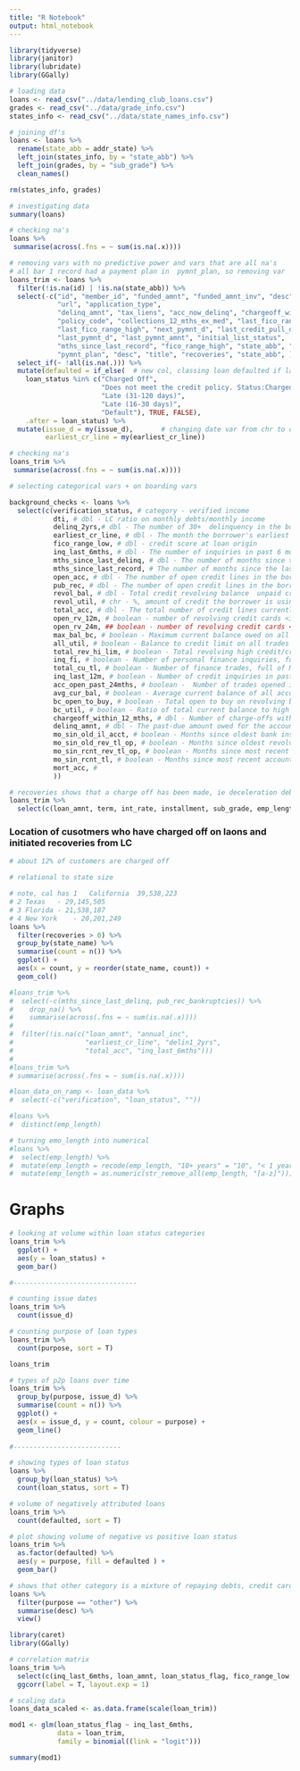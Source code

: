 ```yaml
---
title: "R Notebook"
output: html_notebook
---
```


```r
library(tidyverse)
library(janitor)
library(lubridate)
library(GGally)
```

```r
# loading data
loans <- read_csv("../data/lending_club_loans.csv")
grades <- read_csv("../data/grade_info.csv")
states_info <- read_csv("../data/state_names_info.csv")
```

```r
# joining df's
loans <- loans %>% 
  rename(state_abb = addr_state) %>% 
  left_join(states_info, by = "state_abb") %>% 
  left_join(grades, by = "sub_grade") %>% 
  clean_names() 

rm(states_info, grades)
```

```r
# investigating data
summary(loans)

# checking na's
loans %>% 
 summarise(across(.fns = ~ sum(is.na(.x))))

# removing vars with no predictive power and vars that are all na's
# all bar 1 record had a payment plan in  pymnt_plan, so removing var
loans_trim <- loans %>% 
  filter(!is.na(id) | !is.na(state_abb)) %>% 
  select(-c("id", "member_id", "funded_amnt", "funded_amnt_inv", "desc", "title", 
            "url", "application_type",
            "delinq_amnt", "tax_liens", "acc_now_delinq", "chargeoff_within_12_mths",
            "policy_code", "collections_12_mths_ex_med", "last_fico_range_low",
            "last_fico_range_high", "next_pymnt_d", "last_credit_pull_d",
            "last_pymnt_d", "last_pymnt_amnt", "initial_list_status", 
            "mths_since_last_record", "fico_range_high", "state_abb", "zip_code",
            "pymnt_plan", "desc", "title", "recoveries", "state_abb", )) %>% 
  select_if(~ !all(is.na(.))) %>% 
  mutate(defaulted = if_else(  # new col, classing loan defaulted if late, charged off or defaulted
    loan_status %in% c("Charged Off",
                       "Does not meet the credit policy. Status:Charged Off",
                       "Late (31-120 days)",
                       "Late (16-30 days)",
                       "Default"), TRUE, FALSE), 
    .after = loan_status) %>% 
  mutate(issue_d = my(issue_d),       # changing date var from chr to date
         earliest_cr_line = my(earliest_cr_line))

# checking na's
loans_trim %>% 
 summarise(across(.fns = ~ sum(is.na(.x))))
```

```r
# selecting categorical vars + on boarding vars

background_checks <- loans %>% 
  select(c(verification_status, # category - verified income
           dti, # dbl - LC ratio on monthly debts/monthly income
           delinq_2yrs,# dbl - The number of 30+  delinquency in the borrower's credit file for the past 2 years
           earliest_cr_line, # dbl - The month the borrower's earliest reported credit line was opened
           fico_range_low, # dbl - credit score at loan origin
           inq_last_6mths, # dbl - The number of inquiries in past 6 months (excluding auto and mortgage inquiries)
           mths_since_last_delinq, # dbl - The number of months since the borrower's last delinquency.(lc??)
           mths_since_last_record, # The number of months since the last public record.
           open_acc, # dbl - The number of open credit lines in the borrower's credit file.
           pub_rec, # dbl - The number of open credit lines in the borrower's credit file.
           revol_bal, # dbl - Total credit revolving balance  unpaid credit at the end of a billing cycle
           revol_util, # chr - %, amount of credit the borrower is using relative to all available revolving credit
           total_acc, # dbl - The total number of credit lines currently in the borrower's credit file
           open_rv_12m, # boolean - number of revolving credit cards <12mths, full of NA
           open_rv_24m, ## boolean - number of revolving credit cards <24mths, full of NA
           max_bal_bc, # boolean - Maximum current balance owed on all revolving accounts, full of NA
           all_util, # boolean - Balance to credit limit on all trades
           total_rev_hi_lim, # boolean - Total revolving high credit/credit limit, full of NA
           inq_fi, # boolean - Number of personal finance inquiries, full of NA
           total_cu_tl, # boolean - Number of finance trades, full of NA
           inq_last_12m, # boolean - Number of credit inquiries in past 12 months, full of NA
           acc_open_past_24mths, # boolean -  Number of trades opened in past 24 months, full of NA
           avg_cur_bal, # boolean - Average current balance of all accounts, full of NA
           bc_open_to_buy, # boolean - Total open to buy on revolving bankcards, full of NA
           bc_util, # boolean - Ratio of total current balance to high credit/credit limit for all bankcard accounts, full of NA
           chargeoff_within_12_mths, # dbl - Number of charge-offs within 12 months, 0 for all obs
           delinq_amnt, # dbl - The past-due amount owed for the accounts on which the borrower is now delinquent, 6053 + 27, 0
           mo_sin_old_il_acct, # boolean - Months since oldest bank installment account opened, full of NA
           mo_sin_old_rev_tl_op, # boolean - Months since oldest revolving account opened, full of NA
           mo_sin_rcnt_rev_tl_op, # boolean - Months since most recent revolving account opened, full of NA
           mo_sin_rcnt_tl, # boolean - Months since most recent account opened, full of NA
           mort_acc, #
           ))

# recoveries shows that a charge off has been made, ie deceleration debt is unlikely to be collected, normally at 6 months of no pay
loans_trim %>% 
  select(c(loan_amnt, term, int_rate, installment, sub_grade, emp_length, home_ownership, verification_status, annual_inc, issue_d, purpose, zip_code, delinq_2yrs, fico_range_low, mths_since_last_delinq))
```

### Location of cusotmers who have charged off on laons and initiated recoveries from LC
```r
# about 12% of customers are charged off

# relational to state size

# note, cal has 1	California	39,538,223
# 2	Texas	- 29,145,505
# 3	Florida	- 21,538,187
# 4	New York	- 20,201,249
loans %>% 
  filter(recoveries > 0) %>% 
  group_by(state_name) %>% 
  summarise(count = n()) %>% 
  ggplot() +
  aes(x = count, y = reorder(state_name, count)) +
  geom_col()
```


```r
#loans_trim %>% 
#  select(-c(mths_since_last_delinq, pub_rec_bankruptcies)) %>% 
#    drop_na() %>% 
#    summarise(across(.fns = ~ sum(is.na(.x))))
#  
#  filter(!is.na(c("loan_amnt", "annual_inc", 
#                  "earliest_cr_line", "delin1_2yrs", 
#                  "total_acc", "inq_last_6mths"))) 
#
#loans_trim %>% 
# summarise(across(.fns = ~ sum(is.na(.x))))

#loan_data_on_ramp <- loan_data %>% 
#  select(-c("verification", "loan_status", ""))
```

```r
#loans %>% 
#  distinct(emp_length)

# turning emo_length into numerical
#loans %>% 
#  select(emp_length) %>% 
#  mutate(emp_length = recode(emp_length, "10+ years" = "10", "< 1 year" = "0.92")) %>% 
#  mutate(emp_length = as.numeric(str_remove_all(emp_length, "[a-z]"))) 
```

# Graphs
```r
# looking at volume within loan status categories
loans_trim %>% 
  ggplot() +
  aes(y = loan_status) +
  geom_bar()
```


```r
#-------------------------------

# counting issue dates
loans_trim %>% 
  count(issue_d)

# counting purpose of loan types
loans_trim %>% 
  count(purpose, sort = T)

loans_trim

# types of p2p loans over time
loans_trim %>% 
  group_by(purpose, issue_d) %>% 
  summarise(count = n()) %>% 
  ggplot() +
  aes(x = issue_d, y = count, colour = purpose) +
  geom_line() 
  
#---------------------------
```


```r
# showing types of loan status
loans %>% 
  group_by(loan_status) %>% 
  count(loan_status, sort = T) 

# volume of negatively attributed loans
loans_trim %>% 
  count(defaulted, sort = T)

# plot showing volume of negative vs positive loan status
loans_trim %>% 
  as.factor(defaulted) %>%  
  aes(y = purpose, fill = defaulted ) +
  geom_bar()

# shows that other category is a mixture of repaying debts, credit cards, repairs, building credit, for family members /friends
loans %>% 
  filter(purpose == "other") %>% 
  summarise(desc) %>% 
  view()
```












```r
library(caret)
library(GGally)

# correlation matrix
loans_trim %>% 
  select(c(inq_last_6mths, loan_amnt, loan_status_flag, fico_range_low, fico_range_high)) %>% 
  ggcorr(label = T, layout.exp = 1)

# scaling data 
loans_data_scaled <- as.data.frame(scale(loan_trim))

mod1 <- glm(loan_status_flag ~ inq_last_6mths,
            data = loan_trim,
            family = binomial((link = "logit")))

summary(mod1)
```


